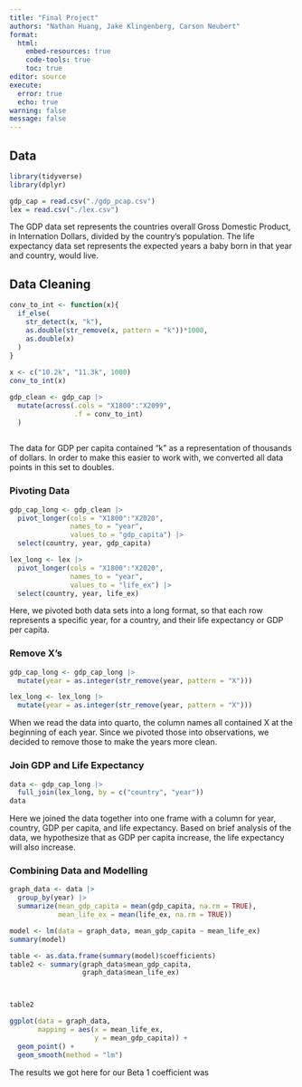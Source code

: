 ```yaml
---
title: "Final Project"
authors: "Nathan Huang, Jake Klingenberg, Carson Neubert"
format: 
  html:
    embed-resources: true
    code-tools: true
    toc: true
editor: source
execute: 
  error: true
  echo: true
warning: false
message: false
---
```


## Data

```r
library(tidyverse)
library(dplyr)
```

```r
gdp_cap = read.csv("./gdp_pcap.csv")
lex = read.csv("./lex.csv")
```
The GDP data set represents the countries overall Gross Domestic Product, in Internation Dollars, divided by the country's population. The life expectancy data set represents the expected years a baby born in that year and country, would live. 

## Data Cleaning

```r
conv_to_int <- function(x){
  if_else(
    str_detect(x, "k"),
    as.double(str_remove(x, pattern = "k"))*1000,
    as.double(x)
  )
}
  
x <- c("10.2k", "11.3k", 1000)
conv_to_int(x)
```

```r
gdp_clean <- gdp_cap |>
  mutate(across(.cols = "X1800":"X2099",
                .f = conv_to_int)
  )
  
```

The data for GDP per capita contained "k" as a representation of thousands of dollars. In order to make this easier to work with, we converted all data points in this set to doubles.

### Pivoting Data
```r
gdp_cap_long <- gdp_clean |>
  pivot_longer(cols = "X1800":"X2020",
               names_to = "year",
               values_to = "gdp_capita") |>
  select(country, year, gdp_capita)

lex_long <- lex |>
  pivot_longer(cols = "X1800":"X2020",
               names_to = "year",
               values_to = "life_ex") |>
  select(country, year, life_ex)
```

Here, we pivoted both data sets into a long format, so that each row represents a specific year, for a country, and their life expectancy or GDP per capita.
  
### Remove X's
```r
gdp_cap_long <- gdp_cap_long |>
  mutate(year = as.integer(str_remove(year, pattern = "X")))

lex_long <- lex_long |> 
  mutate(year = as.integer(str_remove(year, pattern = "X")))

```

When we read the data into quarto, the column names all contained X at the beginning of each year. Since we pivoted those into observations, we decided to remove those to make the years more clean.

### Join GDP and Life Expectancy
```r
data <- gdp_cap_long |> 
  full_join(lex_long, by = c("country", "year"))
data
```

Here we joined the data together into one frame with a column for year, country, GDP per capita, and life expectancy. Based on brief analysis of the data, we hypothesize that as GDP per capita increase, the life expectancy will also increase.

### Combining Data and Modelling
```r
graph_data <- data |>
  group_by(year) |>
  summarize(mean_gdp_capita = mean(gdp_capita, na.rm = TRUE),
            mean_life_ex = mean(life_ex, na.rm = TRUE))

model <- lm(data = graph_data, mean_gdp_capita ~ mean_life_ex)
summary(model)

table <- as.data.frame(summary(model)$coefficients)
table2 <- summary(graph_data$mean_gdp_capita, 
                  graph_data$mean_life_ex)



table2
```

```r
ggplot(data = graph_data,
       mapping = aes(x = mean_life_ex,
                     y = mean_gdp_capita)) +
  geom_point() +
  geom_smooth(method = "lm")

```
The results we got here for our Beta 1 coefficient was